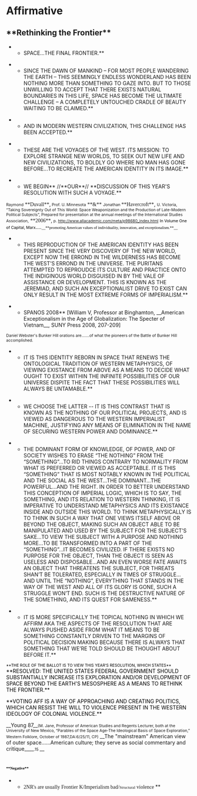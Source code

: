 =Affirmative= 


==**Rethinking the Frontier**== 
**SPACE...THE FINAL FRONTIER.**

**SINCE THE DAWN OF MANKIND – FOR MOST PEOPLE WANDERING THE EARTH – THIS SEEMINGLY ENDLESS WONDERLAND HAS BEEN NOTHING MORE THAN SOMETHING TO GAZE INTO. BUT TO THOSE UNWILLING TO ACCEPT THAT THERE EXISTS NATURAL BOUNDARIES IN THIS LIFE, SPACE HAS BECOME THE ULTIMATE CHALLENGE – A COMPLETELY UNTOUCHED CRADLE OF BEAUTY WAITING TO BE CLAIMED.**

**AND IN MODERN WESTERN CIVILIZATION, THIS CHALLENGE HAS BEEN ACCEPTED.**

**THESE ARE THE VOYAGES OF THE WEST. ITS MISSION: TO EXPLORE STRANGE NEW WORLDS, TO SEEK OUT NEW LIFE AND NEW CIVILIZATIONS, TO BOLDLY GO WHERE NO MAN HAS GONE BEFORE...TO RECREATE THE AMERICAN IDENTITY IN ITS IMAGE.**

**WE BEGIN** //**OUR**// **DISCUSSION OF THIS YEAR'S RESOLUTION WITH SUCH A VOYAGE.**
<span style="font-size: 10.6667px;">Raymond</span> <span style="font-family: Times New Roman,serif;">**Duvall**</span>,<span style="font-size: 10.6667px;"> Prof. U. Minnesota</span> <span style="font-family: Times New Roman,serif;">**&**</span> <span style="font-size: 10.6667px;">Jonathan </span><span style="font-family: Times New Roman,serif;">**Havercroft**</span>, <span style="font-size: 10.6667px;">U. Victoria, “Taking Sovereignty Out of This World: Space Weaponization and the Production of Late-Modern Political Subjects”, Prepared for presentation at the annual meetings of the International Studies Association,</span> <span style="font-family: Times New Roman,serif;">**2006**</span>,<span style="font-size: 10.6667px;"> p. http://www.allacademic.com/meta/p98680_index.html</span>
<span style="color: #000000; font-size: 10.6667px;">In Volume One of Capital, Marx</span>....<span style="color: #000000; font-family: 'Times New Roman',serif; font-size: 10.6667px;">__**promoting American values of individuality, innovation, and exceptionalism.**__</span>


**THIS REPRODUCTION OF THE AMERICAN IDENTITY HAS BEEN PRESENT SINCE THE VERY DISCOVERY OF THE NEW WORLD, EXCEPT NOW THE ERROND IN THE WILDERNESS HAS BECOME THE WEST’S ERROND IN THE UNIVERSE. THE PURITANS ATTEMPTED TO REPROUDCE ITS CULTURE AND PRACTICE ONTO THE INDIGINOUS WORLD DISGUISED IN BY THE VALE OF ASSISTANCE OR DEVELOPMENT. THIS IS KNOWN AS THE JEREMIAD, AND SUCH AN EXCEPTIONALIST DRIVE TO EXIST CAN ONLY RESULT IN THE MOST EXTREME FORMS OF IMPERIALISM.**


**SPANOS 2008** [William V, Professor at Binghamton, __American Exceptionalism in the Age of Globalization: The Specter of Vietnam__, SUNY Press 2008, 207-209]
<span style="font-size: 10.6667px;">Daniel Webster's Bunker Hill orations are.......of what the pioneers of the Battle of Bunker Hill accomplished.</span>


**IT IS THIS IDENTITY REBORN IN SPACE THAT RENEWS THE ONTOLOGICAL TRADITION OF WESTERN METAPHYSICS, OF VIEWING EXISTANCE FROM ABOVE AS A MEANS TO DECIDE WHAT OUGHT TO EXIST WITHIN THE INFINITE POSSIBILITIES OF OUR UNIVERSE DISPITE THE FACT THAT THESE POSSIBILITIES WILL ALWAYS BE UNTAMABLE.**

**WE CHOOSE THE LATTER -- IT IS THIS CONTRAST THAT IS KNOWN AS THE NOTHING OF OUR POLITICAL PROJECTS, AND IS VIEWED AS DANGEROUS TO THE WESTERN IMPERIALIST MACHINE, JUSTIFYING ANY MEANS OF ELIMINATION IN THE NAME OF SECURING WESTERN POWER AND DOMINANCE.**

**THE DOMINANT FORM OF KNOWLEDGE, OF POWER, AND OF SOCIETY WISHES TO ERASE “THE NOTHING” FROM THE “SOMETHING”…TO RID THINGS CONTRARY TO NORMALITY FROM WHAT IS PREFERRED OR VIEWED AS ACCEPTABLE. IT IS THIS “SOMETHING” THAT IS MOST NOTABLY KNOWN IN THE POLITICAL AND THE SOCIAL AS THE WEST…THE DOMINANT…THE POWERFUL…AND THE RIGHT. IN ORDER TO BETTER UNDERSTAND THIS CONCEPTION OF IMPERIAL LOGIC, WHICH IS TO SAY, THE SOMETHING, AND ITS RELATION TO WESTERN THINKING, IT IS IMPERATIVE TO UNDERSTAND METAPHYSICS AND ITS EXISTANCE INSIDE AND OUTSIDE THIS WORLD. TO THINK METAPHYSICALLY IS TO THINK IN SUCH A WAY THAT ONE VIEWS ITSELF ABOVE OR BEYOND THE OBJECT, MAKING SUCH AN OBJECT ABLE TO BE MANIPULATED AND USED BY THE SUBJECT FOR THE SUBJECT’S SAKE…TO VIEW THE SUBJECT WITH A PURPOSE AND NOTHING MORE…TO BE TRANSFORMED INTO A PART OF THE “SOMETHING”…IT BECOMES CIVILIZED. IF THERE EXISTS NO PURPOSE FOR THE OBJECT, THAN THE OBJECT IS SEEN AS USELESS AND DISPOSABLE…AND AN EVEN WORSE FATE AWAITS AN OBJECT THAT THREATENS THE SUBJECT, FOR THREATS SHAN’T BE TOLERATED, ESPECIALLY IN TIMES OF STRUGGLE…AND UNTIL THE “NOTHING”, EVERYTHING THAT STANDS IN THE WAY OF THE WEST AND ALL OF ITS GLORY IS GONE, SUCH A STRUGGLE WON’T END. SUCH IS THE DESTRUCTIVE NATURE OF THE SOMETHING, AND ITS QUEST FOR SAMENESS.**


**IT IS MORE SPECIFICALLY THE TOPICAL NOTHING IN WHICH WE AFFIRM AKA THE ASPECTS OF THE RESOLUTION THAT ARE ALWAYS PUSHED ASIDE FROM WHAT IT MEANS TO BE SOMETHING CONSTANTLY DRIVEN TO THE MARGINS OF POLITICAL DECISION MAKING BECAUSE THERE IS ALWAYS THAT SOMETHING THAT WE’RE TOLD SHOULD BE THOUGHT ABOUT BEFORE IT.**


<span style="color: #000000;"><span style="font-size: 10.6667px;">**THE ROLE OF THE BALLOT IS TO VIEW THIS YEAR’S RESOLUTION, WHICH STATES** </span>**RESOLVED: THE UNITED STATES FEDERAL GOVERNMENT SHOULD SUBSTANTIALLY INCREASE ITS EXPLORATION AND/OR DEVELOPMENT OF SPACE BEYOND THE EARTH'S MESOSPHERE AS A MEANS TO RETHINK THE FRONTIER.** </span>


<span style="color: #000000;">**VOTING AFF IS A WAY OF APPROACHING AND CREATING POLITICS, WHICH CAN RESIST THE WILL TO VIOLENCE PRESENT IN THE WESTERN IDEOLOGY OF COLONIAL VIOLENCE.**</span>


__Young 87__<span style="font-size: 10.6667px; text-decoration: none;">(M. Jane, Professor of American Studies and Regents Lecturer, both at the University of New Mexico, “Parables of the Space Age-The Ideological Basis of Space Exploration,” Western Folklore, October of 1987,DA:6/25/11, CP)</span>
__The "mainstream" American view of outer space......American culture; they serve as social commentary and critique____<span style="font-size: 10.6667px;">.15 </span>__



=<span style="color: #000000; font-family: 'Times New Roman',serif; font-size: 10.6667px;">**Negative**</span>= 
**<span style="font-family: 'Times New Roman',serif;">2NR's are usually Frontier K/Imperialism bad/</span><span style="font-family: 'Times New Roman',serif;"><span style="font-size: 11px; line-height: 16px;">Structural</span></span><span style="font-family: 'Times New Roman',serif;"> violence </span>**